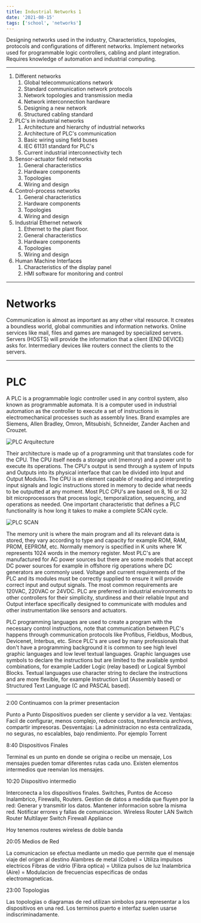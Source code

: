 ```yaml
---
title: Industrial Networks 1
date: '2021-08-15'
tags: ['school', 'networks']
---
```


Designing networks used in the industry, Characteristics, topologies, protocols and configurations of different networks. Implement networks used for programmable logic controllers, cabling and plant integration. Requires knowledge of automation and industrial computing.

***

1. Different networks
	1. Global telecommunications network
	2. Standard communication network protocols
	3. Network topologies and transmission media
	4. Network interconnection hardware
	5. Designing a new network
	6. Structured cabling standard
2. PLC's in industrial networks
	1. Architecture and hierarchy of industrial networks
	2. Architecture of PLC's communication
	3. Basic wiring using field buses
	4. IEC 61131 standard for PLC's
	5. Current industrial interconnectivity tech
3. Sensor-actuator field networks 
	1. General characteristics
	2. Hardware components
	3. Topologies
	4. Wiring and design
4. Control-process networks
	1. General characteristics
	2. Hardware components
	3. Topologies
	4. Wiring and design
5. Industrial Ethernet network
	1. Ethernet to the plant floor.
	2. General characteristics
	3. Hardware components
	4. Topologies
	5. Wiring and design
6. Human Machine Interfaces
	1. Characteristics of the display panel
	2. HMI software for monitoring and control

***

# Networks #

Communication is almost as important as any other vital resource. It creates a boundless world, global communities and information networks. Online services like mail, files and games are managed by specialized servers. Servers (HOSTS) will provide the information that a client (END DEVICE) asks for. Intermediary devices like routers connect the clients to the servers.

***

# PLC #

A PLC is a programmable logic controller used in any control system, also known as programmable automata. It is a computer used in industrial automation as the controller to execute a set of instructions in electromechanical processes such as assembly lines. Brand examples are Siemens, Allen Bradley, Omron, Mitsubishi, Schneider, Zander Aachen and Crouzet.

![PLC Arquitecture](/static/images/notes/PLCArquitectureNetworks.png)

Their architecture is made up of a programming unit that translates code for the CPU. The CPU itself needs a storage unit (memory) and a power unit to execute its operations. The CPU's output is send through a system of Inputs and Outputs into its physical interface that can be divided into Input and Output Modules. The CPU is an element capable of reading and interpreting input signals and logic instructions stored in memory to decide what needs to be outputted at any moment. Most PLC CPU's are based on 8, 16 or 32 bit microprocessors that process logic, temporalization, sequencing, and operations as needed. One important characteristic that defines a PLC functionality is how long it takes to make a complete SCAN cycle.

![PLC SCAN](/static/images/notes/PLCscancycleNetworks.png)

The memory unit is where the main program and all its relevant data is stored, they vary according to type and capacity for example ROM, RAM, PROM, EEPROM, etc. Normally memory is specified in K units where 1K represents 1024 words in the memory register. Most PLC's are manufactured for AC power sources but there are some models that accept DC power sources for example in offshore rig operations where DC generators are commonly used. Voltage and current requirements of the PLC and its modules must be correctly supplied to ensure it will provide correct input and output signals. The most common requirements are 120VAC, 220VAC or 24VDC. PLC are preferred in industrial environments to other controllers for their simplicity, sturdiness and their reliable Input and Output interface specifically designed to communicate with modules and other instrumentation like sensors and actuators.

PLC programming languages are used to create a program with the necessary control instructions, note that communication between PLC's happens through communication protocols like Profibus, Fieldbus, Modbus, Devicenet, Interbus, etc. Since PLC's are used by many professionals that don't have a programming background it is common to see high level graphic languages and low level textual languages. Graphic languages use symbols to declare the instructions but are limited to the available symbol combinations, for example Ladder Logic (relay based) or Logical Symbol Blocks. Textual languages use character string to declare the instructions and are more flexible, for example Instruction List (Assembly based) or Structured Text Language (C and PASCAL based).

***

2:00 Continuamos con la primer presentacion

Punto a Punto Dispositivos pueden ser cliente y servidor a la vez.
Ventajas: Facil de configurar, menos complejo, reduce costos, transferencia archivos, compartir impresoras.
Desventajas: La administracion no esta centralizada, no seguras, no escalables, bajo rendimiento.
Por ejemplo Torrent

8:40 Dispositivos Finales

Terminal es un punto en donde se origina o recibe un mensaje,
Los mensajes pueden tomar diferentes rutas cada uno.
Existen elementos intermedios que reenvian los mensajes.

10:20 Dispositivo intermedio

Interconecta a los dispositivos finales.
Switches, Puntos de Acceso Inalambrico, Firewalls, Routers.
Gestion de datos a medida que fluyen por la red:
	Generar y transmitir los datos.
	Mantener informacion sobre la misma red.
	Notificar errores y fallas de comunicacion.
Wireless Router
LAN Switch
Router
Multilayer Switch
Firewall Appliance

Hoy tenemos routeres wireless de doble banda

20:05 Medios de Red

La comunicacion se efectua mediante un medio que permite que el mensaje viaje del origen al destino
Alambres de metal (Cobre) = Utiliza impulsos electricos
Fibras de vidrio (Fibra optica) = Utiliza pulsos de luz
Inalambrica (Aire) = Modulacion de frecuencias especificas de ondas electromagneticas.

23:00 Topologias

Las topologias o diagramas de red utilizan simbolos para representar a los dispositivos en una red.
Los terminos puerto e interfaz suelen usarse indiscriminadamente.












